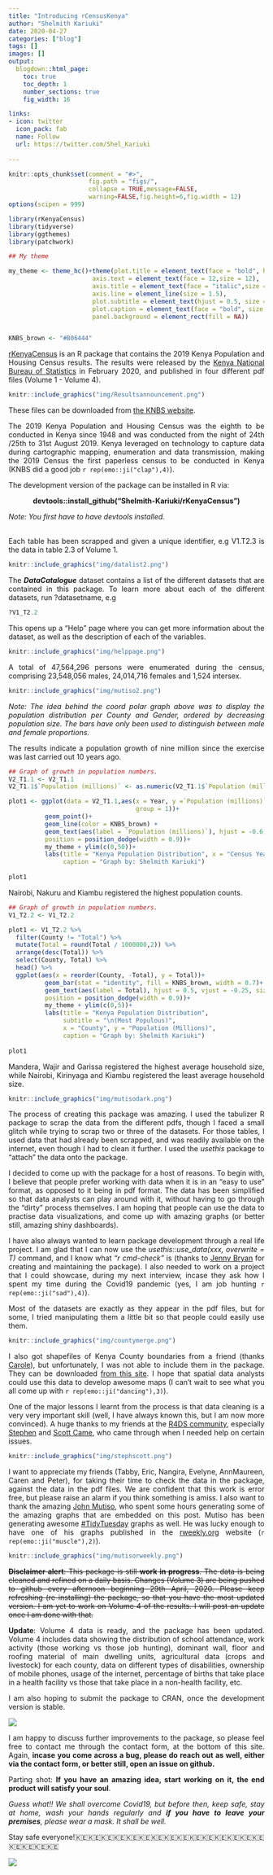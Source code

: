 ```yaml
---
title: "Introducing rCensusKenya" 
author: "Shelmith Kariuki"
date: 2020-04-27
categories: ["blog"]
tags: []
images: []
output:
  blogdown::html_page:
    toc: true
    toc_depth: 1
    number_sections: true
    fig_width: 16

links:
- icon: twitter
  icon_pack: fab
  name: Follow
  url: https://twitter.com/Shel_Kariuki
    
---
```


```r
knitr::opts_chunk$set(comment = "#>",
                      fig.path = "figs/",
                      collapse = TRUE,message=FALSE, 
                      warning=FALSE,fig.height=6,fig.width = 12)
options(scipen = 999)
```

```r

library(rKenyaCensus)
library(tidyverse)
library(ggthemes)
library(patchwork)

## My theme

my_theme <- theme_hc()+theme(plot.title = element_text(face = "bold", hjust = 0.5, size = 16),
                       axis.text = element_text(face = 12,size = 12),
                       axis.title = element_text(face = "italic",size = 14),
                       axis.line = element_line(size = 1.5),
                       plot.subtitle = element_text(hjust = 0.5, size = 14),
                       plot.caption = element_text(face = "bold", size = 12),
                       panel.background = element_rect(fill = NA))


KNBS_brown <- "#B06444"
```


[rKenyaCensus](https://github.com/Shelmith-Kariuki/rKenyaCensus) is an R package that contains the 2019 Kenya Population and Housing Census results. The results were released by the [Kenya National Bureau of Statistics](https://twitter.com/KNBStats) in February 2020, and published in four different pdf files (Volume 1 - Volume 4). 
<style>
body {text-align: justify}
</style>

```r
knitr::include_graphics("img/Resultsannouncement.png")
```

These files can be downloaded from [the KNBS website](https://www.knbs.or.ke/?page_id=3142).

The 2019 Kenya Population and Housing Census was the eighth to be conducted in Kenya since 1948 and was conducted from the night of 24th /25th to 31st August 2019. Kenya leveraged on technology to capture data during cartographic mapping, enumeration and data transmission, making the 2019 Census the first paperless census to be conducted in Kenya (KNBS did a good job `r rep(emo::ji("clap"),4)`).

The development version of the package can be installed in R via:

<center><strong>devtools::install_github("Shelmith-Kariuki/rKenyaCensus")</strong></center>
_Note: You first have to have devtools installed._

<br>
Each table has been scrapped and given a unique identifier, e.g V1.T2.3 is the data in table 2.3 of Volume 1. 
```r
knitr::include_graphics("img/datalist2.png")
```

The **_DataCatalogue_** dataset contains a list of the different datasets that are contained in this package. To learn more about each of the different datasets, run ?datasetname, e.g

```r
?V1_T2.2
```

This opens up a "Help" page where you can get more information about the dataset, as well as the description of each of the variables.

```r
knitr::include_graphics("img/helppage.png")
```


A total of 47,564,296 persons were enumerated during the census, comprising 23,548,056 males, 24,014,716 females and 1,524 intersex.

```r
knitr::include_graphics("img/mutiso2.png")
```

_Note: The idea behind the coord polar graph above was to display the population distribution per County and Gender, ordered by decreasing population size. The bars have only been used to distinguish between male and female proportions._

The results indicate a population growth of nine million since the exercise was last carried out 10 years ago.

```r

## Graph of growth in population numbers.
V2_T1.1 <- V2_T1.1
V2_T1.1$`Population (millions)` <- as.numeric(V2_T1.1$`Population (millions)`)

plot1 <- ggplot(data = V2_T1.1,aes(x = Year, y =`Population (millions)`,
                                   group = 1))+
          geom_point()+
          geom_line(color = KNBS_brown) +
          geom_text(aes(label = `Population (millions)`), hjust = -0.6, vjust = 0.5, size=4,
          position = position_dodge(width = 0.9))+
          my_theme + ylim(c(0,50))+
          labs(title = "Kenya Population Distribution", x = "Census Year",
               caption = "Graph by: Shelmith Kariuki") 
          
plot1

```

Nairobi, Nakuru and Kiambu registered the highest population counts.

```r

## Graph of growth in population numbers.
V1_T2.2 <- V1_T2.2

plot1 <- V1_T2.2 %>% 
  filter(County != "Total") %>% 
  mutate(Total = round(Total / 1000000,2)) %>% 
  arrange(desc(Total)) %>% 
  select(County, Total) %>% 
  head() %>% 
  ggplot(aes(x = reorder(County, -Total), y = Total))+
          geom_bar(stat = "identity", fill = KNBS_brown, width = 0.7)+
          geom_text(aes(label = Total), hjust = 0.5, vjust = -0.25, size=4,
          position = position_dodge(width = 0.9))+
          my_theme + ylim(c(0,5))+
          labs(title = "Kenya Population Distribution", 
               subtitle = "\n(Most Populous)",
               x = "County", y = "Population (Millions)",
               caption = "Graph by: Shelmith Kariuki") 
          
plot1

```

Mandera, Wajir and Garissa registered the highest average household size, while Nairobi, Kirinyaga and Kiambu registered the least average household size.

```r
knitr::include_graphics("img/mutisodark.png")
```


The process of creating this package was amazing. I used the tabulizer R package to scrap the data from the different pdfs, though I faced a small glitch while trying to scrap two or three of the datasets. For those tables, I used data that had already been scrapped, and was readily available on the internet, even though I had to clean it further. I used the _usethis_ package to "attach" the data onto the package. 

I decided to come up with the package for a host of reasons. To begin with, I believe that people prefer working with data when it is in an "easy to use" format, as opposed to it being in pdf format. The data has been simplified so that data analysts can play around with it, without having to go through the "dirty" process themselves. I am hoping that people can use the data to practise data visualizations, and come up with amazing graphs (or better still, amazing shiny dashboards).


I have also always wanted to learn package development through a real life project. I am glad that I can now use the _usethis::use_data(xxx, overwrite = T)_ command, and I know what _"r cmd-check"_ is (thanks to [Jenny Bryan ](https://twitter.com/JennyBryan) for creating and maintaining the package). I also needed to work on a project that I could showcase, during my next interview, incase they ask how I spent my time during the Covid19 pandemic (yes, I am job hunting `r rep(emo::ji("sad"),4)`).

Most of the datasets are exactly as they appear in the pdf files, but for some, I tried manipulating them a little bit so that people could easily use them.

```r
knitr::include_graphics("img/countymerge.png")
```

I also got shapefiles of Kenya County boundaries from a friend (thanks [Carole](https://twitter.com/Akothcarole)), but unfortunately, I was not able to include them in the package. They can be downloaded [from this site](https://data.humdata.org/dataset/47-counties-of-kenya). I hope that spatial data analysts could use this data to develop awesome maps (I can't wait to see what you all come up with `r rep(emo::ji("dancing"),3)`).

One of the major lessons I learnt from the process is that data cleaning is a very very important skill (well, I have always known this, but I am now more convinced). A huge thanks to my friends at the [R4DS community](https://twitter.com/R4DScommunity), especially [Stephen](https://twitter.com/ascensionasana) and  [Scott Came](https://twitter.com/scottcame), who came through when I needed help on certain issues. 

```r

knitr::include_graphics("img/stephscott.png")

```

I want to appreciate my friends (Tabby, Eric, Nangira, Evelyne, AnnMaureen, Caren and Peter), for taking their time to check the data in the package, against the data in the pdf files. We are confident that this work is error free, but please raise an alarm if you think something is amiss. I also want to thank the amazing [John Mutiso](https://twitter.com/johnmutiso_), who spent some hours generating some of the amazing graphs that are embedded on this post. Mutiso has been generating awesome [#TidyTuesday](https://twitter.com/search?q=%23TidyTuesday&src=typed_query) graphs as well. He was lucky enough to have one of his graphs published in the [rweekly.org](https://rweekly.org/#get-) website (`r rep(emo::ji("muscle"),2)`). 

```r
knitr::include_graphics("img/mutisorweekly.png")
```

~~**Disclaimer alert**: This package is still **work in progress**. The data is being cleaned and refined on a daily basis. Changes (Volume 3) are being pushed to github every afternoon beginning 29th April, 2020. Please keep refreshing (re-installing) the package, so that you have the most updated version. I am yet to work on Volume 4 of the results. I will post an update once I am done with that.~~

**Update**: Volume 4 data is ready, and the package has been updated. Volume 4 includes data showing the distribution of school attendance, work activity (those working vs those job hunting), dominant wall, floor and roofing material of main dwelling units, agricultural data (crops and livestock) for each county, data on different types of disabilities, ownership of mobile phones, usage of the internet, percentage of births that take place in a health facility vs those that take place in a non-health facility, etc. 

I am also hoping to submit the package to CRAN, once the development version is stable.


![](https://media.giphy.com/media/G4Ihli2UThrBS/giphy.gif)

I am happy to discuss further improvements to the package, so please feel free to contact me through the contact form, at the bottom of this site. Again, **incase you come across a bug, please do reach out as well, either via the contact form, or better still, open an issue on github.**



Parting shot: **If you have an amazing idea, start working on it, the end product will satisfy your soul**.

_Guess what!! We shall overcome Covid19, but before then, keep safe, stay at home, wash your hands regularly and **if you have to leave your premises**, please wear a mask. It shall be well._

Stay safe everyone!🇰🇪🇰🇪🇰🇪🇰🇪🇰🇪🇰🇪🇰🇪🇰🇪🇰🇪🇰🇪🇰🇪🇰🇪🇰🇪🇰🇪🇰🇪🇰🇪🇰🇪🇰🇪🇰🇪


![](https://media.giphy.com/media/3o6ZsZjE1jQ3qi9ulq/giphy.gif)









